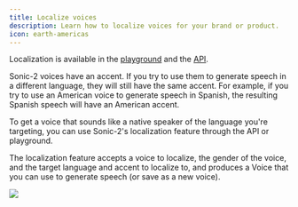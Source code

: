 ```yaml
---
title: Localize voices
description: Learn how to localize voices for your brand or product.
icon: earth-americas
---
```

Localization is available in the [playground](https://play.cartesia.ai) and the [API](/2024-11-13/api-reference/voices/localize).

Sonic-2 voices have an accent. If you try to use them to generate speech in a different language, they will still have the same accent. For example, if you try to use an American voice to generate speech in Spanish, the resulting Spanish speech will have an American accent.

To get a voice that sounds like a native speaker of the language you're targeting, you can use Sonic-2's localization feature through the API or playground.

The localization feature accepts a voice to localize, the gender of the voice, and the target language and accent to localize to, and produces a Voice that you can use to generate speech (or save as a new voice).

<Frame>
  <img src="/assets/images/localize-voice.png" />
</Frame>
